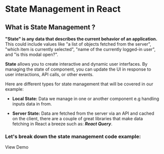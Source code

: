 
# State Management in React

## What is State Management ?

**"State" is any data that describes the current behavior of an application.** This could include values like "a list of objects fetched from the server", "which item is currently selected", "name of the currently logged-in user", and "is this modal open?".

**State** allows you to create interactive and dynamic user interfaces. By managing the state of component, you can update the UI in response to user interactions, API calls, or other events.

Here are different types for state management that will be covered in our example:

- **Local State:** Data we manage in one or another component e.g handling inputs data in from.

- **Server State:** Data are fetched from the server via an API and cached on the client, there are a couple of great libraries that make data fetching in React a breeze such as: **_React Query_**.

### Let's break down the state management code example:

<DemoLink to="/state-management/preview">View Demo</DemoLink>

<ServerStateDoc />

<div style={{ height: 300 }} />
